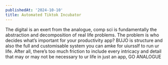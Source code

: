 ```yaml
---
publishedAt: '2024-10-10'
title: Automated Tiktok Incubator
---
```


The digital is an exert from the analogue, comp sci is fundamentally the abstraction and decomposition of real life problems. The problem is who decides what’s important for your productivity app? BUJO is structure and also the full and customisable system you can amke for uiursslf to run ur life. After all, there’s too much friction to include every intricacy and detail that may or may not be necessary to ur life in just an app, GO ANALOGUE